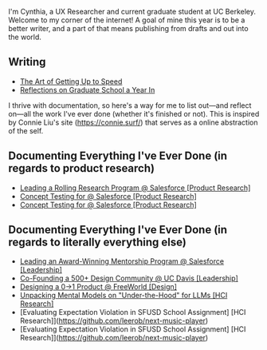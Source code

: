 
<NameTransition />

I'm Cynthia, a UX Researcher and current graduate student at UC Berkeley. Welcome to my corner of the internet! A goal of mine this year is to be a better writer, and a part of that means publishing from drafts and out into the world.

## Writing

- [The Art of Getting Up to Speed](/n/dx)
- [Reflections on Graduate School a Year In](/n/developer-marketing)



I thrive with documentation, so here's a way for me to list out—and reflect on—all the work I've ever done (whether it's finished or not). This is inspired by Connie Liu's site (https://connie.surf/) that serves as a online abstraction of the self.

## Documenting Everything I've Ever Done (in regards to product research)

- [Leading a Rolling Research Program @ Salesforce [Product Research]](https://github.com/leerob/next-music-player)
- [Concept Testing for  @ Salesforce [Product Research]](https://github.com/leerob/next-music-player)
- [Concept Testing for  @ Salesforce [Product Research]](https://github.com/leerob/next-music-player)


## Documenting Everything I've Ever Done (in regards to literally everything else)

- [Leading an Award-Winning Mentorship Program @ Salesforce [Leadership]](https://github.com/leerob/next-saas-starter)
- [Co-Founding a 500+ Design Community @ UC Davis [Leadership]](https://github.com/leerob/next-email-client)
- [Designing a 0->1 Product @ FreeWorld [Design]](https://github.com/leerob/next-music-player)
- [Unpacking Mental Models on "Under-the-Hood" for LLMs [HCI Research]](https://github.com/leerob/next-music-player)
- [Evaluating Expectation Violation in SFUSD School Assignment] [HCI Research]](https://github.com/leerob/next-music-player)
- [Evaluating Expectation Violation in SFUSD School Assignment] [HCI Research]](https://github.com/leerob/next-music-player)

